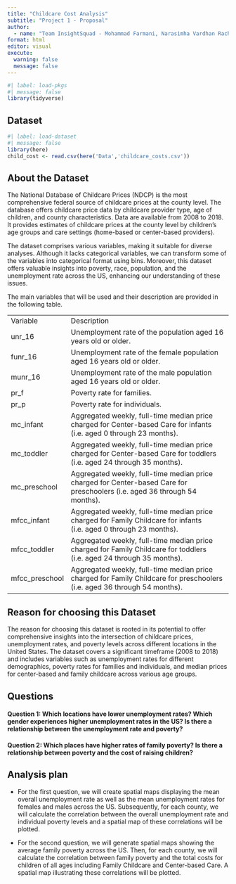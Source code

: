 ```yaml
---
title: "Childcare Cost Analysis"
subtitle: "Project 1 - Proposal"
author: 
  - name: "Team InsightSquad - Mohammad Farmani, Narasimha Vardhan Rachaputi, Amaan, Devendran, Shreemithra, Gowtham"
format: html
editor: visual
execute: 
  warning: false
  message: false
---
```


```r
#| label: load-pkgs
#| message: false
library(tidyverse)
```

## Dataset

```r
#| label: load-dataset
#| message: false
library(here)
child_cost <- read.csv(here('Data','childcare_costs.csv'))
```
## About the Dataset
The National Database of Childcare Prices (NDCP) is the most comprehensive federal source of childcare prices at the county level. The database offers childcare price data by childcare provider type, age of children, and county characteristics. Data are available from 2008 to 2018. It provides estimates of childcare prices at the county level by children’s age groups and care settings (home-based or center-based providers).

The dataset comprises various variables, making it suitable for diverse analyses. Although it lacks categorical variables, we can transform some of the variables into categorical format using bins. Moreover, this dataset offers valuable insights into poverty, race, population, and the unemployment rate across the US, enhancing our understanding of these issues.

The main variables that will be used and their description are provided in the following table.

|                |                                                                                                                            |
|-----------------|-------------------------------------------------------|
| Variable       | Description                                                                                                                |
| unr_16         | Unemployment rate of the population aged 16 years old or older.                                                            |
| funr_16        | Unemployment rate of the female population aged 16 years old or older.                                                     |
| munr_16        | Unemployment rate of the male population aged 16 years old or older.                                                       |
| pr_f           | Poverty rate for families.                                                                                                 |
| pr_p           | Poverty rate for individuals.                                                                                              |
| mc_infant      | Aggregated weekly, full-time median price charged for Center-based Care for infants (i.e. aged 0 through 23 months).       |
| mc_toddler     | Aggregated weekly, full-time median price charged for Center-based Care for toddlers (i.e. aged 24 through 35 months).     |
| mc_preschool   | Aggregated weekly, full-time median price charged for Center-based Care for preschoolers (i.e. aged 36 through 54 months). |
| mfcc_infant    | Aggregated weekly, full-time median price charged for Family Childcare for infants (i.e. aged 0 through 23 months).        |
| mfcc_toddler   | Aggregated weekly, full-time median price charged for Family Childcare for toddlers (i.e. aged 24 through 35 months).      |
| mfcc_preschool | Aggregated weekly, full-time median price charged for Family Childcare for preschoolers (i.e. aged 36 through 54 months).  |


## Reason for choosing this Dataset

The reason for choosing this dataset is rooted in its potential to offer comprehensive insights into the intersection of childcare prices, unemployment rates, and poverty levels across different locations in the United States. The dataset covers a significant timeframe (2008 to 2018) and includes variables such as unemployment rates for different demographics, poverty rates for families and individuals, and median prices for center-based and family childcare across various age groups.

## Questions

#### Question 1: Which locations have lower unemployment rates? Which gender experiences higher unemployment rates in the US? Is there a relationship between the unemployment rate and poverty?

#### Question 2: Which places have higher rates of family poverty? Is there a relationship between poverty and the cost of raising children?

## Analysis plan

-   For the first question, we will create spatial maps displaying the mean overall unemployment rate as well as the mean unemployment rates for females and males across the US. Subsequently, for each county, we will calculate the correlation between the overall unemployment rate and individual poverty levels and a spatial map of these correlations will be plotted.

-   For the second question, we will generate spatial maps showing the average family poverty across the US. Then, for each county, we will calculate the correlation between family poverty and the total costs for children of all ages including Family Childcare and Center-based Care. A spatial map illustrating these correlations will be plotted.
